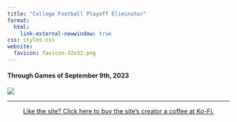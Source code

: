 ```yaml
---
title: "College Football Playoff Eliminator"
format: 
  html:
    link-external-newwindow: true
css: styles.css
website:
  favicon: favicon-32x32.png
---
```


#### Through Games of September 9th, 2023 {.test}

![](wk2.png)

------------------------------------------------------------------------

::: {style="text-align:center"}
<a href="https://ko-fi.com/stephenhill42026">Like the site? Click here to buy the site's creator a coffee at Ko-Fi.</a> <!-- more links here -->
:::
